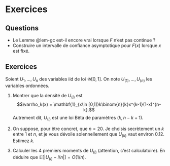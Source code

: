 # Exercices {.unnumbered}

## Questions

- Le Lemme @lem-gc est-il encore vrai lorsque $F$ n'est pas continue ?
- Construire un intervalle de confiance asymptotique pour $F(x)$ lorsque $x$ est fixé.

## Exercices

:::{#exr-ordo}

Soient $U_1, \dotsc, U_n$ des variables iid de loi $\mathscr{U}[0,1]$. On note $U_{(1)}, \dotsc, U_{(n)}$ les variables ordonnées. 

1. Montrer que la densité de $U_{(i)}$ est $$\varrho_k(x) = \mathbf{1}_{x\in [0,1]}k\binom{n}{k}x^{k-1}(1-x)^{n-k}.$$
Autrement dit, $U_{(i)}$ est une loi Bêta de paramètres $(k, n-k+1)$.

2. On suppose, pour être concret, que $n=20$. Je choisis secrètement un $k$ entre 1 et $n$, et je vous dévoile solennellement que $U_{(k)}$ vaut environ 0.12. Estimez $k$. 

3. Calculer les 4 premiers moments de $U_{(i)}$ (attention, c'est calculatoire). En déduire que $\mathbb{E}[|U_{(i)}- i/n|] = O(1/n)$. 
:::